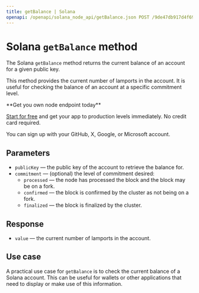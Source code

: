 ---
title: getBalance | Solana
openapi: /openapi/solana_node_api/getBalance.json POST /9de47db917d4f69168e3fed02217d15b
---

# Solana `getBalance` method

The Solana `getBalance` method returns the current balance of an account for a given public key.

This method provides the current number of lamports in the account. It is useful for checking the balance of an account at a specific commitment level.

<Check>
**Get you own node endpoint today**

[Start for free](https://console.chainstack.com/) and get your app to production levels immediately. No credit card required.

You can sign up with your GitHub, X, Google, or Microsoft account.
</Check>


## Parameters

* `publicKey` — the public key of the account to retrieve the balance for.
* `commitment` — (optional) the level of commitment desired:
  + `processed` — the node has processed the block and the block may be on a fork.
  + `confirmed` — the block is confirmed by the cluster as not being on a fork.
  + `finalized` — the block is finalized by the cluster.

## Response

* `value` — the current number of lamports in the account.

## Use case

A practical use case for `getBalance` is to check the current balance of a Solana account. This can be useful for wallets or other applications that need to display or make use of this information.
